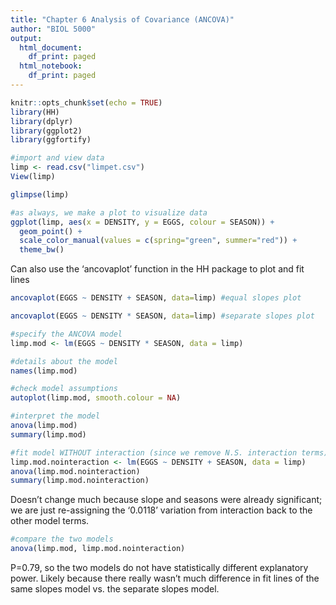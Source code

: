 ```yaml
---
title: "Chapter 6 Analysis of Covariance (ANCOVA)"
author: "BIOL 5000"
output:
  html_document:
    df_print: paged
  html_notebook:
    df_print: paged
---
```

```r
knitr::opts_chunk$set(echo = TRUE)
library(HH)
library(dplyr)
library(ggplot2)
library(ggfortify)
```

```r
#import and view data
limp <- read.csv("limpet.csv")
View(limp)
```

```r
glimpse(limp)
```

```r
#as always, we make a plot to visualize data
ggplot(limp, aes(x = DENSITY, y = EGGS, colour = SEASON)) +
  geom_point() +
  scale_color_manual(values = c(spring="green", summer="red")) +
  theme_bw()
```

Can also use the 'ancovaplot' function in the HH package to plot and fit lines
```r
ancovaplot(EGGS ~ DENSITY + SEASON, data=limp) #equal slopes plot
```

```r
ancovaplot(EGGS ~ DENSITY * SEASON, data=limp) #separate slopes plot
```

```r
#specify the ANCOVA model
limp.mod <- lm(EGGS ~ DENSITY * SEASON, data = limp)

#details about the model
names(limp.mod)
```

```r
#check model assumptions
autoplot(limp.mod, smooth.colour = NA)
```

```r
#interpret the model
anova(limp.mod)
summary(limp.mod)
```

```r
#fit model WITHOUT interaction (since we remove N.S. interaction terms)
limp.mod.nointeraction <- lm(EGGS ~ DENSITY + SEASON, data = limp)
anova(limp.mod.nointeraction)
summary(limp.mod.nointeraction)
```
Doesn't change much because slope and seasons were already significant; we are just re-assigning the '0.0118' variation from interaction back to the other model terms.

```r
#compare the two models
anova(limp.mod, limp.mod.nointeraction)
```
P=0.79, so the two models do not have statistically different explanatory power. Likely because there really wasn't much difference in fit lines of the same slopes model vs. the separate slopes model. 
